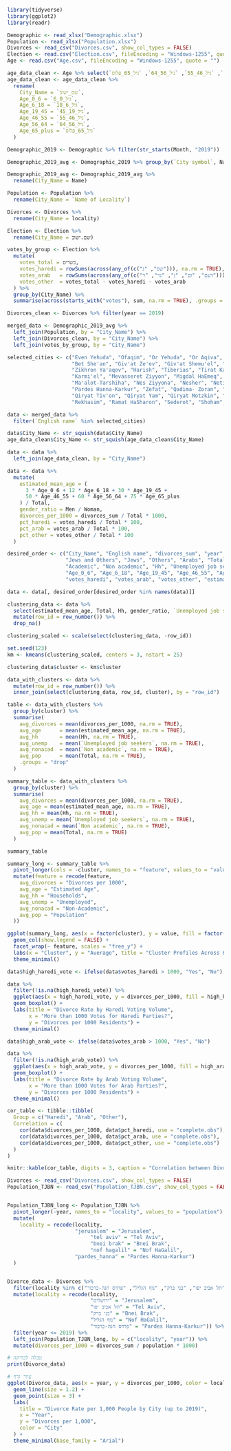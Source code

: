 

```r
library(tidyverse)
library(ggplot2)
library(readr)

```

```r
Demographic <- read_xlsx("Demographic.xlsx")
Population <- read_xlsx("Population.xlsx")
Divorces <- read_csv("Divorces.csv", show_col_types = FALSE)
Election <- read.csv("Election.csv", fileEncoding = "Windows-1255", quote = "")
Age <- read.csv("Age.csv", fileEncoding = "Windows-1255", quote = "")

```


```r

age_data_clean <- Age %>% select(`שם_ישוב`, `גיל_0_6`, `גיל_6_18`, `גיל_19_45`, `גיל_46_55`, `גיל_56_64`, `גיל_65_פלוס`)
age_data_clean <- age_data_clean %>%
  rename(
    City_Name = `שם_ישוב`,
    Age_0_6 = `גיל_0_6`,
    Age_6_18 = `גיל_6_18`,
    Age_19_45 = `גיל_19_45`,
    Age_46_55 = `גיל_46_55`,
    Age_56_64 = `גיל_56_64`,
    Age_65_plus = `גיל_65_פלוס`
  )


```


```r

Demographic_2019 <- Demographic %>% filter(str_starts(Month, "2019"))

Demographic_2019_avg <- Demographic_2019 %>% group_by(`City symbol`, Name) %>%  summarise(across(where(is.numeric), mean, na.rm = TRUE), .groups = "drop")

```



```r

Demographic_2019_avg <- Demographic_2019_avg %>%
  rename(City_Name = Name)

Population <- Population %>%
  rename(City_Name = `Name of Locality`)

Divorces <- Divorces %>%
  rename(City_Name = locality)

Election <- Election %>%
  rename(City_Name = שם.ישוב)

```

```r

votes_by_group <- Election %>%
  mutate(
    votes_total = כשרים,
    votes_haredi = rowSums(across(any_of(c("שס", "ג"))), na.rm = TRUE),
    votes_arab   = rowSums(across(any_of(c("דעם", "ום", "ן", "נר", "ר"))), na.rm = TRUE),
    votes_other  = votes_total - votes_haredi - votes_arab
  ) %>%
  group_by(City_Name) %>%
  summarise(across(starts_with("votes"), sum, na.rm = TRUE), .groups = "drop")

```



```r
Divorces_clean <- Divorces %>% filter(year == 2019)

merged_data <- Demographic_2019_avg %>%
  left_join(Population, by = "City_Name") %>%
  left_join(Divorces_clean, by = "City_Name") %>%
  left_join(votes_by_group, by = "City_Name")

```



```r


selected_cities <- c("Even Yehuda", "Ofaqim", "Or Yehuda", "Or Aqiva", "Azor", "Elat", "El'ad", "Ari'el", "Be'er Ya'aqov",
                     "Bet She'an", "Giv'at Ze'ev", "Giv'at Shemu'el", "Gedera", "Gan Yavne", "Ganne Tiqwa", "Dimona",
                     "Zikhron Ya'aqov", "Harish", "Tiberias", "Tirat Karmel", "Yavne", "Yoqne'am Illit", "Kefar Yona",
                     "Karmi'el", "Mevasseret Ziyyon", "Migdal HaEmeq", "Mazkeret Batya", "Ma'ale Adummim",
                     "Ma'alot-Tarshiha", "Nes Ziyyona", "Nesher", "Netivot", "Akko", "Afula", "Arad",
                     "Pardes Hanna-Karkur", "Zefat", "Qadima- Zoran", "Qiryat Ono", "Qiryat Bialik",
                     "Qiryat Tiv'on", "Qiryat Yam", "Qiryat Motzkin", "Qiryat Mal'akhi", "Qiryat Shemona",
                     "Rekhasim", "Ramat HaSharon", "Sederot", "Shoham", "Tel Mond")

data <- merged_data %>%
  filter(`English name` %in% selected_cities)

data$City_Name <- str_squish(data$City_Name)
age_data_clean$City_Name <- str_squish(age_data_clean$City_Name)

data <- data %>%
  left_join(age_data_clean, by = "City_Name")

```


```r
data <- data %>%
  mutate(
    estimated_mean_age = (
      3 * Age_0_6 + 12 * Age_6_18 + 30 * Age_19_45 +
      50 * Age_46_55 + 60 * Age_56_64 + 75 * Age_65_plus
    ) / Total,
    gender_ratio = Men / Woman,
    divorces_per_1000 = divorces_sum / Total * 1000,
    pct_haredi = votes_haredi / Total * 100,
    pct_arab = votes_arab / Total * 100,
    pct_other = votes_other / Total * 100
  )

```

```r

desired_order <- c("City_Name", "English name", "divorces_sum", "year", "Total",
                   "Jews and Others", "Jews", "Others", "Arabs", "Total jobseekers", "Men", "Woman",
                   "Academic", "Non academic", "Hh", "Unemployed job seekers", "Placement from reference",
                   "Age_0_6", "Age_6_18", "Age_19_45", "Age_46_55", "Age_56_64", "Age_65_plus",
                   "votes_haredi", "votes_arab", "votes_other", "estimated_mean_age", "gender_ratio", "divorces_per_1000", "pct_arab", "pct_haredi","pct_other")

data <- data[, desired_order[desired_order %in% names(data)]]

```



```r

clustering_data <- data %>%
  select(estimated_mean_age, Total, Hh, gender_ratio, `Unemployed job seekers`, `Non academic`) %>%
  mutate(row_id = row_number()) %>%
  drop_na()

clustering_scaled <- scale(select(clustering_data, -row_id))

set.seed(123)
km <- kmeans(clustering_scaled, centers = 3, nstart = 25)

clustering_data$cluster <- km$cluster

data_with_clusters <- data %>%
  mutate(row_id = row_number()) %>%
  inner_join(select(clustering_data, row_id, cluster), by = "row_id")

```

```r

table <- data_with_clusters %>%
  group_by(cluster) %>%
  summarise(                           
    avg_divorces = mean(divorces_per_1000, na.rm = TRUE),
    avg_age      = mean(estimated_mean_age, na.rm = TRUE),
    avg_hh       = mean(Hh, na.rm = TRUE),
    avg_unemp    = mean(`Unemployed job seekers`, na.rm = TRUE),
    avg_nonacad  = mean(`Non academic`, na.rm = TRUE),
    avg_pop      = mean(Total, na.rm = TRUE),
    .groups = "drop"
  )


```

```r

summary_table <- data_with_clusters %>%
  group_by(cluster) %>%
  summarise(
    avg_divorces = mean(divorces_per_1000, na.rm = TRUE),
    avg_age = mean(estimated_mean_age, na.rm = TRUE),
    avg_hh = mean(Hh, na.rm = TRUE),
    avg_unemp = mean(`Unemployed job seekers`, na.rm = TRUE),
    avg_nonacad = mean(`Non academic`, na.rm = TRUE),
    avg_pop = mean(Total, na.rm = TRUE)
  )

summary_table
```




```r
summary_long <- summary_table %>%
  pivot_longer(cols = -cluster, names_to = "feature", values_to = "value") %>%
  mutate(feature = recode(feature,
    avg_divorces = "Divorces per 1000",
    avg_age = "Estimated Age",
    avg_hh = "Households",
    avg_unemp = "Unemployed",
    avg_nonacad = "Non-Academic",
    avg_pop = "Population"
  ))

ggplot(summary_long, aes(x = factor(cluster), y = value, fill = factor(cluster))) +
  geom_col(show.legend = FALSE) +
  facet_wrap(~ feature, scales = "free_y") +
  labs(x = "Cluster", y = "Average", title = "Cluster Profiles Across Key Features") +
  theme_minimal()
```



```r
data$high_haredi_vote <- ifelse(data$votes_haredi > 1000, "Yes", "No")

data %>%
  filter(!is.na(high_haredi_vote)) %>%
  ggplot(aes(x = high_haredi_vote, y = divorces_per_1000, fill = high_haredi_vote)) +
  geom_boxplot() +
  labs(title = "Divorce Rate by Haredi Voting Volume",
       x = "More than 1000 Votes for Haredi Parties?",
       y = "Divorces per 1000 Residents") +
  theme_minimal()

```


```r
data$high_arab_vote <- ifelse(data$votes_arab > 1000, "Yes", "No")

data %>%
  filter(!is.na(high_arab_vote)) %>%
  ggplot(aes(x = high_arab_vote, y = divorces_per_1000, fill = high_arab_vote)) +
  geom_boxplot() +
  labs(title = "Divorce Rate by Arab Voting Volume",
       x = "More than 1000 Votes for Arab Parties?",
       y = "Divorces per 1000 Residents") +
  theme_minimal()
```



```r

cor_table <- tibble::tibble(
  Group = c("Haredi", "Arab", "Other"),
  Correlation = c(
    cor(data$divorces_per_1000, data$pct_haredi, use = "complete.obs"),
    cor(data$divorces_per_1000, data$pct_arab, use = "complete.obs"),
    cor(data$divorces_per_1000, data$pct_other, use = "complete.obs")
  )
)

knitr::kable(cor_table, digits = 3, caption = "Correlation between Divorce Rates and Voting Groups")

```



```r

Divorces <- read_csv("Divorces.csv", show_col_types = FALSE)
Population_TJBN <- read_csv("Population_TJBN.csv", show_col_types = FALSE)


Population_TJBN_long <- Population_TJBN %>%
  pivot_longer(-year, names_to = "locality", values_to = "population") %>%
  mutate(
    locality = recode(locality,
                      "jerusalem" = "Jerusalem",
                           "tel aviv" = "Tel Aviv",
                           "bnei brak" = "Bnei Brak",
                           "nof hagalil" = "Nof HaGalil",
                      "pardes_hanna" = "Pardes Hanna-Karkur")
  )


Divorce_data <- Divorces %>%
  filter(locality %in% c("ירושלים", "תל אביב יפו", "בני ברק", "נוף הגליל", "פרדס חנה-כרכור")) %>%
  mutate(locality = recode(locality,
                           "ירושלים" = "Jerusalem",
                           "תל אביב יפו" = "Tel Aviv",
                           "בני ברק" = "Bnei Brak",
                           "נוף הגליל" = "Nof HaGalil",
                           "פרדס חנה-כרכור" = "Pardes Hanna-Karkur")) %>%
  filter(year <= 2019) %>%
  left_join(Population_TJBN_long, by = c("locality", "year")) %>%
  mutate(divorces_per_1000 = divorces_sum / population * 1000)

# טבלה לבדיקה
print(Divorce_data)

# ציור גרף
ggplot(Divorce_data, aes(x = year, y = divorces_per_1000, color = locality)) +
  geom_line(size = 1.2) +
  geom_point(size = 3) +
  labs(
    title = "Divorce Rate per 1,000 People by City (up to 2019)",
    x = "Year",
    y = "Divorces per 1,000",
    color = "City"
  ) +
  theme_minimal(base_family = "Arial")

```









